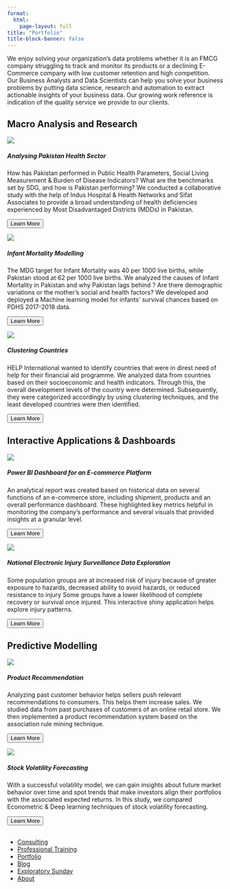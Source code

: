 ```yaml
---
format:
  html:
    page-layout: full
title: "Portfolio"
title-block-banner: false
---
```


<p>We enjoy solving your organization's data problems whether it is an FMCG company struggling to track and monitor its products or a declining E-Commerce company with low customer retention and high competition.\
Our Business Analysts and Data Scientists can help you solve your business problems by putting data science, research and automation to extract actionable insights of your business data. Our growing work reference is indication of the quality service we provide to our clients.</p>

::: portfolioheading
<h2>Macro Analysis and Research</h2>
:::

::: grid
::: {.portfolio .g-col-12 .g-col-md-6 .g-col-lg-4}
::: card
<img src="images/portfolio/1.png" class="card-img-top"/>

::: card-body
<h5 class="card-title">

Analysing Pakistan Health Sector

</h5>

<p class="card-text">

How has Pakistan performed in Public Health Parameters, Social Living Measurement & Burden of Disease Indicators? What are the benchmarks set by SDG, and how is Pakistan performing? We conducted a collaborative study with the help of Indus Hospital & Health Networks and Sifat Associates to provide a broad understanding of health deficiencies experienced by Most Disadvantaged Districts (MDDs) in Pakistan.

</p>
:::

::: card-footer
<a href="portfolio_presentation.qmd#health"> <button class="btn btn-outline-primary btn-sm">Learn More</button></a>
:::
:::
:::

::: {.portfolio .g-col-12 .g-col-md-6 .g-col-lg-4}
::: card
<img src="images/portfolio/5.png" class="card-img-top"/>

::: card-body
<h5 class="card-title">

Infant Mortality Modelling

</h5>

<p class="card-text">

The MDG target for Infant Mortality was 40 per 1000 live births, while Pakistan stood at 62 per 1000 live births. We analyzed the causes of Infant Mortality in Pakistan and why Pakistan lags behind ? Are there demographic variations or the mother's social and health factors? We developed and deployed a Machine learning model for infants' survival chances based on PDHS 2017-2018 data.

</p>
:::

::: card-footer
<a href="portfolio_presentation.qmd#infant"> <button class="btn btn-outline-primary btn-sm">Learn More</button></a>
:::
:::
:::

::: {.portfolio .g-col-12 .g-col-md-6 .g-col-lg-4}
::: card
<img src="images/portfolio/4.png" class="card-img-top"/>

::: card-body
<h5 class="card-title">

Clustering Countries

</h5>

<p class="card-text">

HELP International wanted to identify countries that were in direst need of help for their financial aid programme. We analyzed data from countries based on their socioeconomic and health indicators. Through this, the overall development levels of the country were determined. Subsequently, they were categorized accordingly by using clustering techniques, and the least developed countries were then identified.

</p>
:::

::: card-footer
<a href="portfolio_presentation.qmd#clustering"> <button class="btn btn-outline-primary btn-sm">Learn More</button></a>
:::
:::
:::
:::

::: portfolioheading
<h2>Interactive Applications & Dashboards</h2>
:::

::: grid
::: {.portfolio .g-col-12 .g-col-md-6 .g-col-lg-4}
::: card
<img src="images/portfolio/2.png" class="card-img-top"/>

::: card-body
<h5 class="card-title">

Power BI Dashboard for an E-commerce Platform

</h5>

<p class="card-text">

An analytical report was created based on historical data on several functions of an e-commerce store, including shipment, products and an overall performance dashboard. These highlighted key metrics helpful in monitoring the company's performance and several visuals that provided insights at a granular level.

</p>
:::

::: card-footer
<a href="portfolio_presentation.qmd#dashboard"> <button class="btn btn-outline-primary btn-sm">Learn More</button></a>
:::
:::
:::

::: {.portfolio .g-col-12 .g-col-md-6 .g-col-lg-4}
::: card
<img src="images/portfolio/7.png" class="card-img-top"/>

::: card-body
<h5 class="card-title">

National Electronic Injury Surveillance Data Exploration

</h5>

<p class="card-text">

Some population groups are at increased risk of injury because of greater exposure to hazards, decreased ability to avoid hazards, or reduced resistance to injury Some groups have a lower likelihood of complete recovery or survival once injured. This interactive shiny application helps explore injury patterns.

</p>
:::

::: card-footer
<a href="portfolio_presentation.qmd#neiss"> <button class="btn btn-outline-primary btn-sm">Learn More</button></a>
:::
:::
:::
:::

::: portfolioheading
<h2>Predictive Modelling</h2>
:::

::: grid
::: {.portfolio .g-col-12 .g-col-md-6 .g-col-lg-4}
::: card
<img src="images/portfolio/6.png" class="card-img-top"/>

::: card-body
<h5 class="card-title">

Product Recommendation

</h5>

<p class="card-text">

Analyzing past customer behavior helps sellers push relevant recommendations to consumers. This helps them increase sales. We studied data from past purchases of customers of an online retail store. We then implemented a product recommendation system based on the association rule mining technique.

</p>
:::

::: card-footer
<a href="portfolio_presentation.qmd#recommendation"> <button class="btn btn-outline-primary btn-sm">Learn More</button></a>
:::
:::
:::

::: {.portfolio .g-col-12 .g-col-md-6 .g-col-lg-4}
::: card
<img src="images/portfolio/3.png" class="card-img-top"/>

::: card-body
<h5 class="card-title">

Stock Volatility Forecasting

</h5>

<p class="card-text">

With a successful volatility model, we can gain insights about future market behavior over time and spot trends that make investors align their portfolios with the associated expected returns. In this study, we compared Econometric & Deep learning techniques of stock volatility forecasting.

</p>
:::

::: card-footer
<a href="portfolio_presentation.qmd#stock"> <button class="btn btn-outline-primary btn-sm">Learn More</button></a>
:::
:::
:::
:::

::: footer
<h2>

</h2>

::: social
<a href="https://www.facebook.com/profile.php?id=100088076201356"><i class="bi bi-facebook"></i></a> <a href="https://twitter.com/StatDevs "><i class="bi bi-twitter"></i></a> <a href="https://www.linkedin.com/company/stat-devs"><i class="bi bi-linkedin"></i></a> <a href="https://github.com/Stat-Devs"><i class="bi bi-github"></i></a>
:::

<ul class="links">

<li><a href="consulting.qmd">Consulting</a></li>

<li><a href="training.qmd">Professional Training</a></li>

<li><a href="portfolio.qmd">Portfolio</a></li>

<li><a href="blog.qmd">Blog</a></li>

<li><a href="exploratory-sunday.qmd">Exploratory Sunday</a></li>

<li><a href="about.qmd">About</a></li>

</ul>
:::
